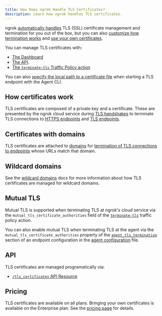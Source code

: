 ```yaml
---
title: How Does ngrok Handle TLS Certificates?
description: Learn how ngrok handles TLS certificates.
---
```


ngrok [automatically handles](/universal-gateway/tls-certificatesautomatic-certificate-management) TLS (SSL) certificate management and termination for you out of the box, but you can also [customize how termination works](/traffic-policy/actions/terminate-tls/) and [use your own certificates](/universal-gateway/tls-certificates/custom-certificates).

You can manage TLS certificates with:

- [The Dashboard](https://dashboard.ngrok.com/tls-certs)
- [The API](/api/resources/tls-certificates/).
- [The `terminate-tls` Traffic Policy action](/traffic-policy/actions/terminate-tls/)

You can also [specify the local path to a certificate file](/agent/cli/#example-10) when starting a TLS endpoint with the Agent CLI.

## How certificates work

TLS certificates are composed of a private key and a certificate. These are presented by the ngrok cloud service during [TLS handshakes](https://en.wikipedia.org/wiki/Transport_Layer_Security#TLS_handshake) to terminate TLS connections to [HTTPS endpoints](/universal-gateway/http-s/) and [TLS endpoints](/universal-gateway/tls).

## Certificates with domains

TLS certificates are attached to [domains](/universal-gateway/domains/what-are-domains/) for [termination of TLS connections to endpoints](/universal-gateway/tls/tls-termination/) whose URLs match that domain.

## Wildcard domains

See the [wildcard domains](/universal-gateway/wildcard-domains/#tls-provisioning) docs for more information about how TLS certificates are managed for wildcard domains.

## Mutual TLS

Mutual TLS is supported when terminating TLS at ngrok's cloud service via the `mutual_tls_certificate_authorities` field of the [`terminate-tls`](/traffic-policy/actions/terminate-tls) traffic policy action.

You can also enable mutual TLS when terminating TLS at the agent via the `mutual_tls_certificate_authorities` property of the [`agent_tls_termination`](/agent/config/v3/#endpoint-configuration-options) section of an endpoint configuration in the [agent configuration](/agent/config/v3/) file.

## API

TLS certificates are managed programatically via:

- [`/tls_certificates` API Resource](/api/resources/tls-certificates/)

## Pricing

TLS certificates are available on all plans. Bringing your own certificates is available on the Enterprise plan. See the [pricing page](https://ngrok.com/pricing) for details.

